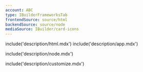 ```yaml
---
account: ABC
type: IBuilderFrameworksTab
frontendSource: source/html
backendSource: source/node
mediaSource: IBuilder/card-icons
---
```


<IBuilderStep name="Build the payment form (client-side)" />

include('description/html.mdx')
include('description/app.mdx')

<IBuilderStep name="Set up the server (server-side)" />

include('description/node.mdx')

<IBuilderStep name="Optional: Customize Frames" />

include('description/customize.mdx')

<IBuilderFormPreview />
